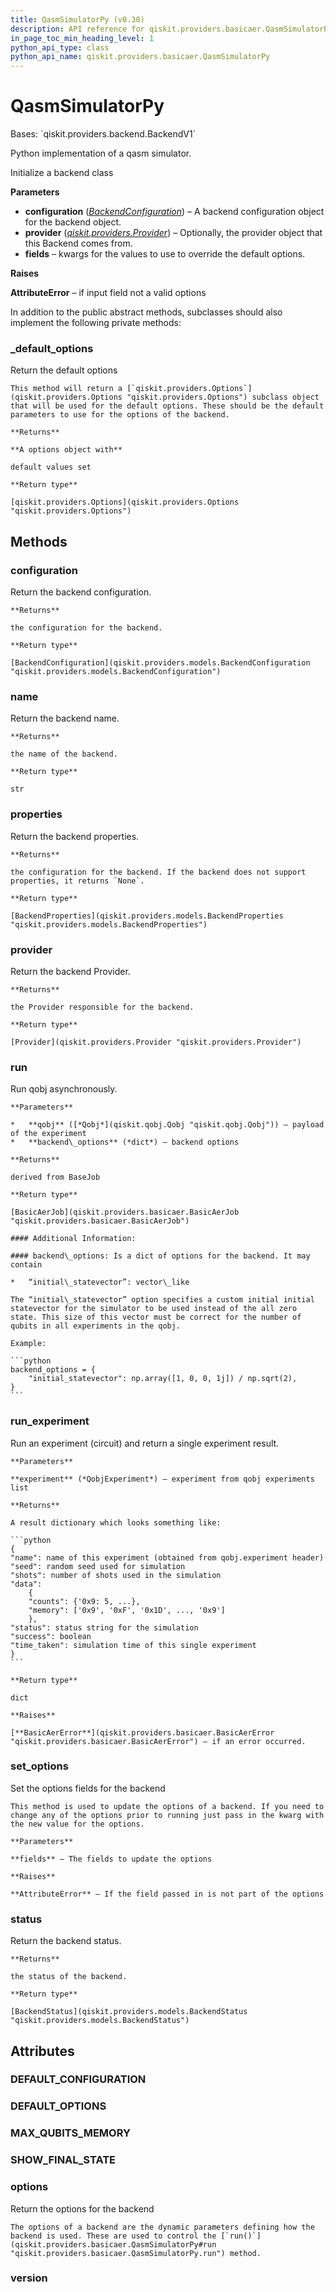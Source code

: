 ```yaml
---
title: QasmSimulatorPy (v0.30)
description: API reference for qiskit.providers.basicaer.QasmSimulatorPy in qiskit v0.30
in_page_toc_min_heading_level: 1
python_api_type: class
python_api_name: qiskit.providers.basicaer.QasmSimulatorPy
---
```


# QasmSimulatorPy

<Class id="qiskit.providers.basicaer.QasmSimulatorPy" isDedicatedPage={true} github="https://github.com/qiskit/qiskit/tree/stable/0.18/qiskit/providers/basicaer/qasm_simulator.py" signature="QasmSimulatorPy(configuration=None, provider=None, **fields)" modifiers="class">
  Bases: `qiskit.providers.backend.BackendV1`

  Python implementation of a qasm simulator.

  Initialize a backend class

  **Parameters**

  *   **configuration** ([*BackendConfiguration*](qiskit.providers.models.BackendConfiguration "qiskit.providers.models.BackendConfiguration")) – A backend configuration object for the backend object.
  *   **provider** ([*qiskit.providers.Provider*](qiskit.providers.Provider "qiskit.providers.Provider")) – Optionally, the provider object that this Backend comes from.
  *   **fields** – kwargs for the values to use to override the default options.

  **Raises**

  **AttributeError** – if input field not a valid options

  In addition to the public abstract methods, subclasses should also implement the following private methods:

  ### \_default\_options

  <Function id="qiskit.providers.basicaer.QasmSimulatorPy._default_options" signature="_default_options()" modifiers="classmethod">
    Return the default options

    This method will return a [`qiskit.providers.Options`](qiskit.providers.Options "qiskit.providers.Options") subclass object that will be used for the default options. These should be the default parameters to use for the options of the backend.

    **Returns**

    **A options object with**

    default values set

    **Return type**

    [qiskit.providers.Options](qiskit.providers.Options "qiskit.providers.Options")
  </Function>

  ## Methods

  <span id="qiskit-providers-basicaer-qasmsimulatorpy-configuration" />

  ### configuration

  <Function id="qiskit.providers.basicaer.QasmSimulatorPy.configuration" signature="QasmSimulatorPy.configuration()">
    Return the backend configuration.

    **Returns**

    the configuration for the backend.

    **Return type**

    [BackendConfiguration](qiskit.providers.models.BackendConfiguration "qiskit.providers.models.BackendConfiguration")
  </Function>

  <span id="qiskit-providers-basicaer-qasmsimulatorpy-name" />

  ### name

  <Function id="qiskit.providers.basicaer.QasmSimulatorPy.name" signature="QasmSimulatorPy.name()">
    Return the backend name.

    **Returns**

    the name of the backend.

    **Return type**

    str
  </Function>

  <span id="qiskit-providers-basicaer-qasmsimulatorpy-properties" />

  ### properties

  <Function id="qiskit.providers.basicaer.QasmSimulatorPy.properties" signature="QasmSimulatorPy.properties()">
    Return the backend properties.

    **Returns**

    the configuration for the backend. If the backend does not support properties, it returns `None`.

    **Return type**

    [BackendProperties](qiskit.providers.models.BackendProperties "qiskit.providers.models.BackendProperties")
  </Function>

  <span id="qiskit-providers-basicaer-qasmsimulatorpy-provider" />

  ### provider

  <Function id="qiskit.providers.basicaer.QasmSimulatorPy.provider" signature="QasmSimulatorPy.provider()">
    Return the backend Provider.

    **Returns**

    the Provider responsible for the backend.

    **Return type**

    [Provider](qiskit.providers.Provider "qiskit.providers.Provider")
  </Function>

  <span id="qiskit-providers-basicaer-qasmsimulatorpy-run" />

  ### run

  <Function id="qiskit.providers.basicaer.QasmSimulatorPy.run" signature="QasmSimulatorPy.run(qobj, **backend_options)">
    Run qobj asynchronously.

    **Parameters**

    *   **qobj** ([*Qobj*](qiskit.qobj.Qobj "qiskit.qobj.Qobj")) – payload of the experiment
    *   **backend\_options** (*dict*) – backend options

    **Returns**

    derived from BaseJob

    **Return type**

    [BasicAerJob](qiskit.providers.basicaer.BasicAerJob "qiskit.providers.basicaer.BasicAerJob")

    #### Additional Information:

    #### backend\_options: Is a dict of options for the backend. It may contain

    *   “initial\_statevector”: vector\_like

    The “initial\_statevector” option specifies a custom initial initial statevector for the simulator to be used instead of the all zero state. This size of this vector must be correct for the number of qubits in all experiments in the qobj.

    Example:

    ```python
    backend_options = {
        "initial_statevector": np.array([1, 0, 0, 1j]) / np.sqrt(2),
    }
    ```
  </Function>

  <span id="qiskit-providers-basicaer-qasmsimulatorpy-run-experiment" />

  ### run\_experiment

  <Function id="qiskit.providers.basicaer.QasmSimulatorPy.run_experiment" signature="QasmSimulatorPy.run_experiment(experiment)">
    Run an experiment (circuit) and return a single experiment result.

    **Parameters**

    **experiment** (*QobjExperiment*) – experiment from qobj experiments list

    **Returns**

    A result dictionary which looks something like:

    ```python
    {
    "name": name of this experiment (obtained from qobj.experiment header)
    "seed": random seed used for simulation
    "shots": number of shots used in the simulation
    "data":
        {
        "counts": {'0x9: 5, ...},
        "memory": ['0x9', '0xF', '0x1D', ..., '0x9']
        },
    "status": status string for the simulation
    "success": boolean
    "time_taken": simulation time of this single experiment
    }
    ```

    **Return type**

    dict

    **Raises**

    [**BasicAerError**](qiskit.providers.basicaer.BasicAerError "qiskit.providers.basicaer.BasicAerError") – if an error occurred.
  </Function>

  <span id="qiskit-providers-basicaer-qasmsimulatorpy-set-options" />

  ### set\_options

  <Function id="qiskit.providers.basicaer.QasmSimulatorPy.set_options" signature="QasmSimulatorPy.set_options(**fields)">
    Set the options fields for the backend

    This method is used to update the options of a backend. If you need to change any of the options prior to running just pass in the kwarg with the new value for the options.

    **Parameters**

    **fields** – The fields to update the options

    **Raises**

    **AttributeError** – If the field passed in is not part of the options
  </Function>

  <span id="qiskit-providers-basicaer-qasmsimulatorpy-status" />

  ### status

  <Function id="qiskit.providers.basicaer.QasmSimulatorPy.status" signature="QasmSimulatorPy.status()">
    Return the backend status.

    **Returns**

    the status of the backend.

    **Return type**

    [BackendStatus](qiskit.providers.models.BackendStatus "qiskit.providers.models.BackendStatus")
  </Function>

  ## Attributes

  ### DEFAULT\_CONFIGURATION

  <Attribute id="qiskit.providers.basicaer.QasmSimulatorPy.DEFAULT_CONFIGURATION" attributeValue="{'backend_name': 'qasm_simulator', 'backend_version': '2.1.0', 'basis_gates': ['u1', 'u2', 'u3', 'rz', 'sx', 'x', 'cx', 'id', 'unitary'], 'conditional': True, 'coupling_map': None, 'description': 'A python simulator for qasm experiments', 'gates': [{'name': 'u1', 'parameters': ['lambda'], 'qasm_def': 'gate u1(lambda) q { U(0,0,lambda) q; }'}, {'name': 'u2', 'parameters': ['phi', 'lambda'], 'qasm_def': 'gate u2(phi,lambda) q { U(pi/2,phi,lambda) q; }'}, {'name': 'u3', 'parameters': ['theta', 'phi', 'lambda'], 'qasm_def': 'gate u3(theta,phi,lambda) q { U(theta,phi,lambda) q; }'}, {'name': 'rz', 'parameters': ['phi'], 'qasm_def': 'gate rz(phi) q { U(0,0,phi) q; }'}, {'name': 'sx', 'parameters': [], 'qasm_def': 'gate sx(phi) q { U(pi/2,7*pi/2,pi/2) q; }'}, {'name': 'x', 'parameters': [], 'qasm_def': 'gate x q { U(pi,7*pi/2,pi/2) q; }'}, {'name': 'cx', 'parameters': [], 'qasm_def': 'gate cx c,t { CX c,t; }'}, {'name': 'id', 'parameters': [], 'qasm_def': 'gate id a { U(0,0,0) a; }'}, {'name': 'unitary', 'parameters': ['matrix'], 'qasm_def': 'unitary(matrix) q1, q2,...'}], 'local': True, 'max_shots': 65536, 'memory': True, 'n_qubits': 24, 'open_pulse': False, 'simulator': True, 'url': 'https://github.com/Qiskit/qiskit-terra'}" />

  ### DEFAULT\_OPTIONS

  <Attribute id="qiskit.providers.basicaer.QasmSimulatorPy.DEFAULT_OPTIONS" attributeValue="{'chop_threshold': 1e-15, 'initial_statevector': None}" />

  ### MAX\_QUBITS\_MEMORY

  <Attribute id="qiskit.providers.basicaer.QasmSimulatorPy.MAX_QUBITS_MEMORY" attributeValue="32" />

  ### SHOW\_FINAL\_STATE

  <Attribute id="qiskit.providers.basicaer.QasmSimulatorPy.SHOW_FINAL_STATE" attributeValue="False" />

  ### options

  <Attribute id="qiskit.providers.basicaer.QasmSimulatorPy.options">
    Return the options for the backend

    The options of a backend are the dynamic parameters defining how the backend is used. These are used to control the [`run()`](qiskit.providers.basicaer.QasmSimulatorPy#run "qiskit.providers.basicaer.QasmSimulatorPy.run") method.
  </Attribute>

  ### version

  <Attribute id="qiskit.providers.basicaer.QasmSimulatorPy.version" attributeValue="1" />
</Class>

